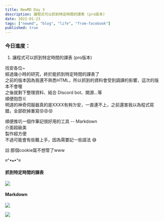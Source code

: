 ```yaml
---
title: NewMD Day 3
description: 讓程式可以抓到特定時間的課表 (pro版本)
date: 2022-01-23
tags: ["newmd", "blog", "life", "from-facebook"]
published: true
---
```


### 今日進度：
1. 讓程式可以抓到特定時間的課表 (pro版本)

找安各位~  
經過幾小時的研究，終於能抓到特定時間的課表了  
之前的版本因為我還不熟悉HTML，所以抓到的資料會受到調課的影響，這次的版本不會喔  
之後就剩下整理資料、結合 Discord bot、開源...等  
順便抱怨ㄍ  
明道的神奇伺服器真的是XXXX有夠ㄌ安，一直連不上，之前還害我以為程式寫錯，全部砍掉重寫😡😡😡

順便推坑一個作筆記很好用的工具 -- Markdown  
介面超級美  
製作超方便  
不過可能會有些難上手，因為需要記一些語法 😅

註:那個cookie窩不想管了www

ฅ^•ﻌ•^ฅ

#### 抓到特定時間的課表
![](https://i.ibb.co/ZSsycPh/image.png)

#### Markdown
![](https://i.ibb.co/bLxTWHr/image.png)

![](https://i.ibb.co/fGNNFZW/image.png)